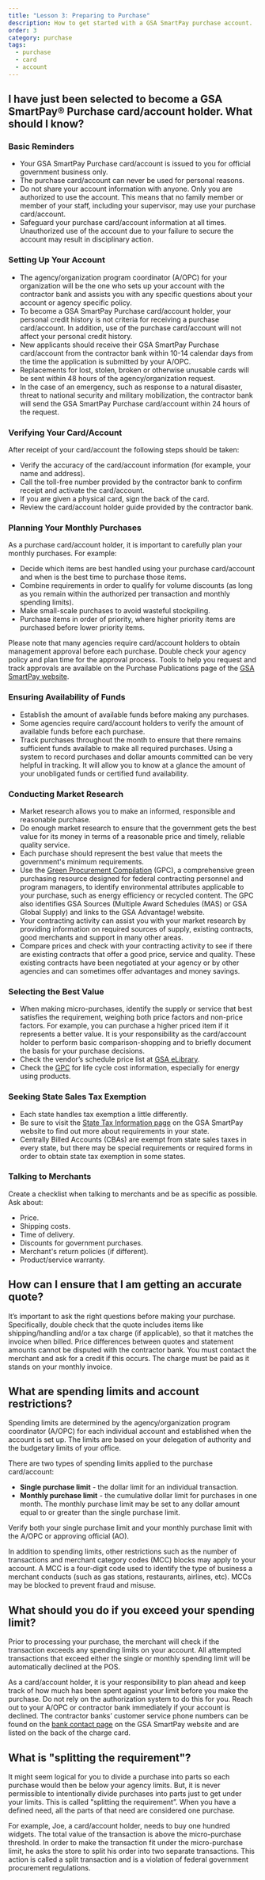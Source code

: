 ```yaml
---
title: "Lesson 3: Preparing to Purchase"
description: How to get started with a GSA SmartPay purchase account.
order: 3
category: purchase
tags:
  - purchase
  - card
  - account
---
```


## I have just been selected to become a GSA SmartPay® Purchase card/account holder. What should I know?

### Basic Reminders
- Your GSA SmartPay Purchase card/account is issued to you for official government business only. 
- The purchase card/account can never be used for personal reasons. 
- Do not share your account information with anyone. Only you are authorized to use the account. This means that no family member or member of your staff, including your supervisor, may use your purchase card/account. 
- Safeguard your purchase card/account information at all times. Unauthorized use of the account due to your failure to secure the account may result in disciplinary action.

### Setting Up Your Account
- The agency/organization program coordinator (A/OPC) for your organization will be the one who sets up your account with the contractor bank and assists you with any specific questions about your account or agency specific policy.
- To become a GSA SmartPay Purchase card/account holder, your personal credit history is not criteria for receiving a purchase card/account. In addition, use of the purchase card/account will not affect your personal credit history. 
- New applicants should receive their GSA SmartPay Purchase card/account from the contractor bank within 10-14 calendar days from the time the application is submitted by your A/OPC. 
- Replacements for lost, stolen, broken or otherwise unusable cards will be sent within 48 hours of the agency/organization request. 
- In the case of an emergency, such as response to a natural disaster, threat to national security and military mobilization, the contractor bank will send the GSA SmartPay Purchase card/account within 24 hours of the request.

### Verifying Your Card/Account
After receipt of your card/account the following steps should be taken:
- Verify the accuracy of the card/account information (for example, your name and address).
- Call the toll-free number provided by the contractor bank to confirm receipt and activate the card/account.
- If you are given a physical card, sign the back of the card.
- Review the card/account holder guide provided by the contractor bank.

### Planning Your Monthly Purchases
As a purchase card/account holder, it is important to carefully plan your monthly purchases. For example:
- Decide which items are best handled using your purchase card/account and when is the best time to purchase those items.
- Combine requirements in order to qualify for volume discounts (as long as you remain within the authorized per transaction and monthly spending limits).
- Make small-scale purchases to avoid wasteful stockpiling.
- Purchase items in order of priority, where higher priority items are purchased before lower priority items.

Please note that many agencies require card/account holders to obtain management approval before each purchase. Double check your agency policy and plan time for the approval process. Tools to help you request and track approvals are available on the Purchase Publications page of the [GSA SmartPay website](https://smartpay.gsa.gov/).

### Ensuring Availability of Funds
- Establish the amount of available funds before making any purchases. 
- Some agencies require card/account holders to verify the amount of available funds before each purchase.
- Track purchases throughout the month to ensure that there remains sufficient funds available to make all required purchases. Using a system to record purchases and dollar amounts committed can be very helpful in tracking. It will allow you to know at a glance the amount of your unobligated funds or certified fund availability.

### Conducting Market Research
- Market research allows you to make an informed, responsible and reasonable purchase. 
- Do enough market research to ensure that the government gets the best value for its money in terms of a reasonable price and timely, reliable quality service. 
- Each purchase should represent the best value that meets the government's minimum requirements.
- Use the [Green Procurement Compilation](https://sftool.gov/greenprocurement) (GPC), a comprehensive green purchasing resource designed for federal contracting personnel and program managers, to identify environmental attributes applicable to your purchase, such as energy efficiency or recycled content. The GPC also identifies GSA Sources (Multiple Award Schedules (MAS) or GSA Global Supply) and links to the GSA Advantage! website.
- Your contracting activity can assist you with your market research by providing information on required sources of supply, existing contracts, good merchants and support in many other areas.
- Compare prices and check with your contracting activity to see if there are existing contracts that offer a good price, service and quality. These existing contracts have been negotiated at your agency or by other agencies and can sometimes offer advantages and money savings.

### Selecting the Best Value
- When making micro-purchases, identify the supply or service that best satisfies the requirement, weighing both price factors and non-price factors. For example, you can purchase a higher priced item if it represents a better value. It is your responsibility as the card/account holder to perform basic comparison-shopping and to briefly document the basis for your purchase decisions.
- Check the vendor’s schedule price list at [GSA eLibrary](https://www.gsaelibrary.gsa.gov/).
- Check the [GPC](https://sftool.gov/greenprocurement) for life cycle cost information, especially for energy using products.

### Seeking State Sales Tax Exemption
- Each state handles tax exemption a little differently. 
- Be sure to visit the [State Tax Information page](https://smartpay.gsa.gov/smarttax/tax-information-by-state/) on the GSA SmartPay website to find out more about requirements in your state. 
- Centrally Billed Accounts (CBAs) are exempt from state sales taxes in every state, but there may be special requirements or required forms in order to obtain state tax exemption in some states.

### Talking to Merchants
Create a checklist when talking to merchants and be as specific as possible. Ask about:
- Price.
- Shipping costs.
- Time of delivery.
- Discounts for government purchases.
- Merchant's return policies (if different).
- Product/service warranty.

## How can I ensure that I am getting an accurate quote?
It’s important to ask the right questions before making your purchase. Specifically, double check that the quote includes items like shipping/handling and/or a tax charge (if applicable), so that it matches the invoice when billed. Price differences between quotes and statement amounts cannot be disputed with the contractor bank. You must contact the merchant and ask for a credit if this occurs. The charge must be paid as it stands on your monthly invoice.

## What are spending limits and account restrictions?

Spending limits are determined by the agency/organization program coordinator (A/OPC) for each individual account and established when the account is set up. The limits are based on your delegation of authority and the budgetary limits of your office.

There are two types of spending limits applied to the purchase card/account:

- **Single purchase limit** - the dollar limit for an individual transaction.
- **Monthly purchase limit** - the cumulative dollar limit for purchases in one month. The monthly purchase limit may be set to any dollar amount equal to or greater than the single purchase limit.

Verify both your single purchase limit and your monthly purchase limit with the A/OPC or approving official (AO).

In addition to spending limits, other restrictions such as the number of transactions and merchant category codes (MCC) blocks may apply to your account. A MCC is a four-digit code used to identify the type of business a merchant conducts (such as gas stations, restaurants, airlines, etc). MCCs may be blocked to prevent fraud and misuse.

## What should you do if you exceed your spending limit?

Prior to processing your purchase, the merchant will check if the transaction exceeds any spending limits on your account. All attempted transactions that exceed either the single or monthly spending limit will be automatically declined at the POS.

As a card/account holder, it is your responsibility to plan ahead and keep track of how much has been spent against your limit before you make the purchase. Do not rely on the authorization system to do this for you. Reach out to your A/OPC or contractor bank immediately if your account is declined. The contractor banks’ customer service phone numbers can be found on the [bank contact page](https://smartpay.gsa.gov/contact/banks-contact/) on the GSA SmartPay website and are listed on the back of the charge card.

## What is "splitting the requirement"?
It might seem logical for you to divide a purchase into parts so each purchase would then be below your agency limits. But, it is never permissible to intentionally divide purchases into parts just to get under your limits. This is called "splitting the requirement”. When you have a defined need, all the parts of that need are considered one purchase.

For example, Joe, a card/account holder, needs to buy one hundred widgets. The total value of the transaction is above the micro-purchase threshold. In order to make the transaction fit under the micro-purchase limit, he asks the store to split his order into two separate transactions. This action is called a split transaction and is a violation of federal government procurement regulations.
